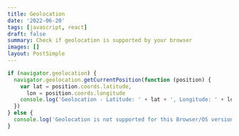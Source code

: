```yaml
---
title: Geolocation
date: '2022-06-20'
tags: [javascript, react]
draft: false
summary: Check if geolocation is supported by your browser
images: []
layout: PostSimple
---
```


```js showLineNumbers
if (navigator.geolocation) {
  navigator.geolocation.getCurrentPosition(function (position) {
    var lat = position.coords.latitude,
      lon = position.coords.longitude
    console.log('Geolocation - Latitude: ' + lat + ', Longitude: ' + lon)
  })
} else {
  console.log('Geolocation is not supported for this Browser/OS version yet.')
}
```